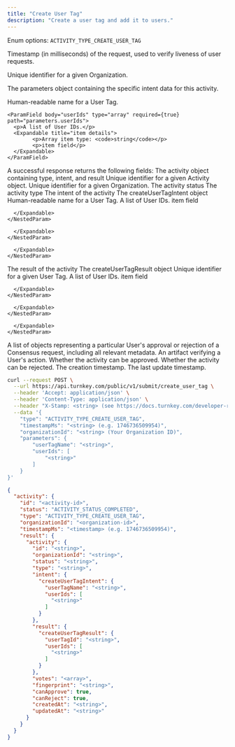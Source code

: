 ```yaml
---
title: "Create User Tag"
description: "Create a user tag and add it to users."
---
```



<EndpointPath type="submit" path="create_user_tag" />

<Authorizations />

<H3Bordered text="Body" />

<ParamField body="type" type="enum<string>" required={true}>

Enum options: `ACTIVITY_TYPE_CREATE_USER_TAG`
</ParamField>

<ParamField body="timestampMs" type="string" required={true}>

Timestamp (in milliseconds) of the request, used to verify liveness of user requests.
</ParamField>

<ParamField body="organizationId" type="string" required={true}>

Unique identifier for a given Organization.
</ParamField>

<ParamField body="parameters" type="object" required={true} path="parameters">
  <p>The parameters object containing the specific intent data for this activity.</p>
  <Expandable title="details">
    <NestedParam parentKey="parameters" childKey="userTagName" type="string" required={true} default="">
    Human-readable name for a User Tag.
    </NestedParam>
    
    <ParamField body="userIds" type="array" required={true} path="parameters.userIds">
      <p>A list of User IDs.</p>
      <Expandable title="item details">
            <p>Array item type: <code>string</code></p>
            <p>item field</p>
      </Expandable>
    </ParamField>
  </Expandable>
</ParamField>

<H3Bordered text="Response" />
A successful response returns the following fields:

<ResponseField name="activity" type="object" required={true}>
  The activity object containing type, intent, and result
  <Expandable title="activity details">
    <NestedParam parentKey="activity" childKey="id" type="string" required={true}>
Unique identifier for a given Activity object.
</NestedParam>
<NestedParam parentKey="activity" childKey="organizationId" type="string" required={true}>
Unique identifier for a given Organization.
</NestedParam>
<NestedParam parentKey="activity" childKey="status" type="string" required={true}>
The activity status
</NestedParam>
<NestedParam parentKey="activity" childKey="type" type="string" required={true}>
The activity type
</NestedParam>
<NestedParam parentKey="activity" childKey="intent" type="object" required={true}>
      The intent of the activity
      <Expandable title="intent details">
        <NestedParam parentKey="activity.intent" childKey="createUserTagIntent" type="object" required={true}>
      The createUserTagIntent object
      <Expandable title="createUserTagIntent details">
        <NestedParam parentKey="activity.intent.createUserTagIntent" childKey="userTagName" type="string" required={true}>
Human-readable name for a User Tag.
</NestedParam>
<NestedParam parentKey="activity.intent.createUserTagIntent" childKey="userIds" type="array" required={true}>
      A list of User IDs.
      <Expandable title="userIds details">
        <NestedParam parentKey="activity.intent.createUserTagIntent.userIds" childKey="item" type="string" required={true}>
item field
</NestedParam>

      </Expandable>
    </NestedParam>

      </Expandable>
    </NestedParam>

      </Expandable>
    </NestedParam>
<NestedParam parentKey="activity" childKey="result" type="object" required={true}>
      The result of the activity
      <Expandable title="result details">
        <NestedParam parentKey="activity.result" childKey="createUserTagResult" type="object" required={true}>
      The createUserTagResult object
      <Expandable title="createUserTagResult details">
        <NestedParam parentKey="activity.result.createUserTagResult" childKey="userTagId" type="string" required={true}>
Unique identifier for a given User Tag.
</NestedParam>
<NestedParam parentKey="activity.result.createUserTagResult" childKey="userIds" type="array" required={true}>
      A list of User IDs.
      <Expandable title="userIds details">
        <NestedParam parentKey="activity.result.createUserTagResult.userIds" childKey="item" type="string" required={true}>
item field
</NestedParam>

      </Expandable>
    </NestedParam>

      </Expandable>
    </NestedParam>

      </Expandable>
    </NestedParam>
<NestedParam parentKey="activity" childKey="votes" type="array" required={true}>
A list of objects representing a particular User's approval or rejection of a Consensus request, including all relevant metadata.
</NestedParam>
<NestedParam parentKey="activity" childKey="fingerprint" type="string" required={true}>
An artifact verifying a User's action.
</NestedParam>
<NestedParam parentKey="activity" childKey="canApprove" type="boolean" required={true}>
Whether the activity can be approved.
</NestedParam>
<NestedParam parentKey="activity" childKey="canReject" type="boolean" required={true}>
Whether the activity can be rejected.
</NestedParam>
<NestedParam parentKey="activity" childKey="createdAt" type="string" required={true}>
The creation timestamp.
</NestedParam>
<NestedParam parentKey="activity" childKey="updatedAt" type="string" required={true}>
The last update timestamp.
</NestedParam>

  </Expandable>
</ResponseField>

<RequestExample>

```bash cURL
curl --request POST \
  --url https://api.turnkey.com/public/v1/submit/create_user_tag \
  --header 'Accept: application/json' \
  --header 'Content-Type: application/json' \
  --header "X-Stamp: <string> (see https://docs.turnkey.com/developer-reference/api-overview/stamps)" \
  --data '{
    "type": "ACTIVITY_TYPE_CREATE_USER_TAG",
    "timestampMs": "<string> (e.g. 1746736509954)",
    "organizationId": "<string> (Your Organization ID)",
    "parameters": {
        "userTagName": "<string>",
        "userIds": [
            "<string>"
        ]
    }
}'
```

</RequestExample>

<ResponseExample>

```json 200
{
  "activity": {
    "id": "<activity-id>",
    "status": "ACTIVITY_STATUS_COMPLETED",
    "type": "ACTIVITY_TYPE_CREATE_USER_TAG",
    "organizationId": "<organization-id>",
    "timestampMs": "<timestamp> (e.g. 1746736509954)",
    "result": {
      "activity": {
        "id": "<string>",
        "organizationId": "<string>",
        "status": "<string>",
        "type": "<string>",
        "intent": {
          "createUserTagIntent": {
            "userTagName": "<string>",
            "userIds": [
              "<string>"
            ]
          }
        },
        "result": {
          "createUserTagResult": {
            "userTagId": "<string>",
            "userIds": [
              "<string>"
            ]
          }
        },
        "votes": "<array>",
        "fingerprint": "<string>",
        "canApprove": true,
        "canReject": true,
        "createdAt": "<string>",
        "updatedAt": "<string>"
      }
    }
  }
}
```

</ResponseExample>
